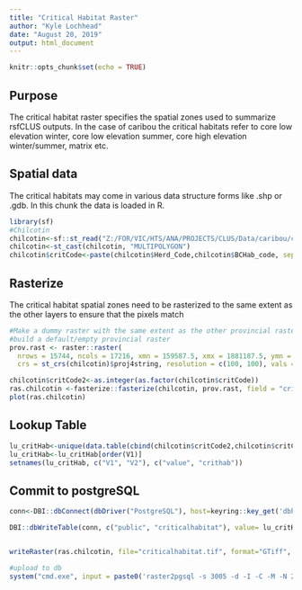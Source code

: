 ```yaml
---
title: "Critical Habitat Raster"
author: "Kyle Lochhead"
date: "August 20, 2019"
output: html_document
---
```


```r
knitr::opts_chunk$set(echo = TRUE)
```

## Purpose

The critical habitat raster specifies the spatial zones used to summarize rsfCLUS outputs. In the case of caribou the critical habitats refer to core low elevation winter, core low elevation summer, core high elevation winter/summer, matrix etc.

## Spatial data

The critical habitats may come in various data structure forms like .shp or .gdb. In this chunk the data is loaded in R.
```r
library(sf)
#Chilcotin
chilcotin<-sf::st_read("Z:/FOR/VIC/HTS/ANA/PROJECTS/CLUS/Data/caribou/critical_habitat/BC/chilcotin_lpu/eis_19_004_bc_core_chilcotin_v20190731.gdb", layer ='BCHabitat_20190731')
chilcotin<-st_cast(chilcotin, "MULTIPOLYGON")
chilcotin$critCode<-paste(chilcotin$Herd_Code,chilcotin$BCHab_code, sep = "_")

```

## Rasterize
The critical habitat spatial zones need to be rasterized to the same extent as the other layers to ensure that the pixels match

```r
#Make a dummy raster with the same extent as the other provincial rasters
#build a default/empty provincial raster
prov.rast <- raster::raster(
  nrows = 15744, ncols = 17216, xmn = 159587.5, xmx = 1881187.5, ymn = 173787.5, ymx = 1748187.5, 
  crs = st_crs(chilcotin)$proj4string, resolution = c(100, 100), vals = 0)

chilcotin$critCode2<-as.integer(as.factor(chilcotin$critCode))
ras.chilcotin <-fasterize::fasterize(chilcotin, prov.rast, field = "critCode2") #this is a
plot(ras.chilcotin)
```

## Lookup Table
```r
lu_critHab<-unique(data.table(cbind(chilcotin$critCode2,chilcotin$critCode)))
lu_critHab<-lu_critHab[order(V1)]
setnames(lu_critHab, c("V1", "V2"), c("value", "crithab"))
```

## Commit to postgreSQL
```r
conn<-DBI::dbConnect(dbDriver("PostgreSQL"), host=keyring::key_get('dbhost', keyring = 'postgreSQL'), dbname = keyring::key_get('dbname', keyring = 'postgreSQL'), port='5432' ,user=keyring::key_get('dbuser', keyring = 'postgreSQL') ,password= keyring::key_get('dbpass', keyring = 'postgreSQL'))

DBI::dbWriteTable(conn, c("public", "criticalhabitat"), value= lu_critHab, row.names = FALSE, overwrite = TRUE)


writeRaster(ras.chilcotin, file="criticalhabitat.tif", format="GTiff", overwrite=TRUE)

#upload to db
system("cmd.exe", input = paste0('raster2pgsql -s 3005 -d -I -C -M -N 2147483648  ', here(), '/R/params/criticalhabitat.tif -t 100x100 rast.crithabitat | psql -d clus'), show.output.on.console = FALSE, invisible = TRUE)
```
